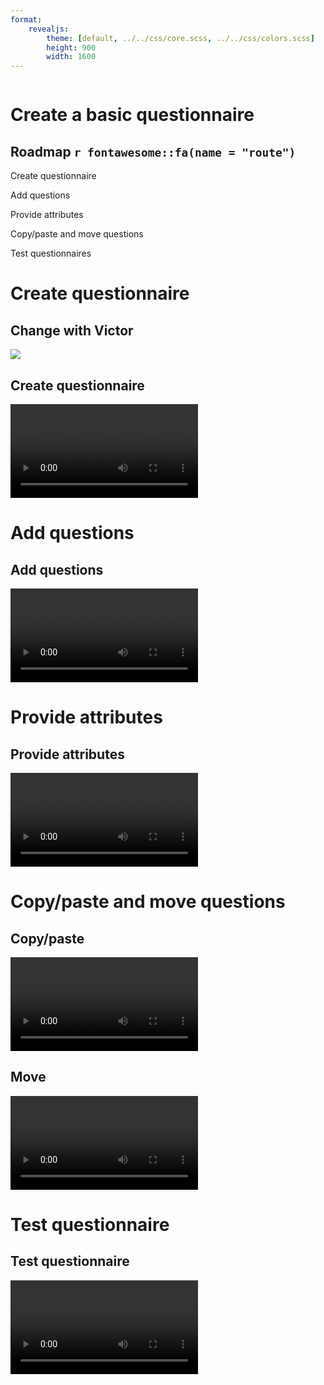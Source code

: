 ```yaml
---
format: 
    revealjs: 
        theme: [default, ../../css/core.scss, ../../css/colors.scss]
        height: 900
        width: 1600
---
```


```r

```

# Create a basic questionnaire {background-color=var(--suso)}

## Roadmap `r fontawesome::fa(name = "route")` {.suso}

::: {.box .box-1}
Create questionnaire
:::

::: {.box .box-2}
Add questions
:::

::: {.box .box-3}
Provide attributes
:::

::: {.box .box-4}
Copy/paste and move questions
:::

::: {.box .box-5}
Test questionnaires
:::


# Create questionnaire {background-color=var(--s1)}

## Change with Victor {.t1}

![](assets/attributes_interviewer_instruction_result.png){fig-align="center"}

## Create questionnaire {.t1}

![](assets/create_questionnaire.mp4){fig-align="center"}

# Add questions {background-color=var(--s2)}

## Add questions {.t2}

![](assets/add_question.mp4){fig-align="center"}

# Provide attributes {background-color=var(--s3)}

## Provide attributes {.t3}

![](assets/provide_attributes.mp4){fig-align="center"}

::: {.section}
# Copy/paste and move questions {background-color=var(--s4)}
:::

## Copy/paste {.t4}

![](assets/copy_and_paste.mp4){fig-align="center"}

## Move {.t4}

![](assets/move_question.mp4){fig-align="center"}

# Test questionnaire {background-color=var(--s5)}

## Test questionnaire {.t5}

![](assets/test_questionnaire.mp4){fig-align="center"}
